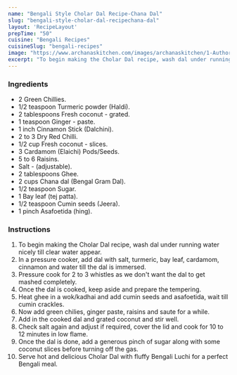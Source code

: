 ---
name: "Bengali Style Cholar Dal Recipe-Chana Dal"
slug: "bengali-style-cholar-dal-recipechana-dal"
layout: 'RecipeLayout'
prepTime: "50"
cuisine: "Bengali Recipes"
cuisineSlug: "bengali-recipes"
image: "https://www.archanaskitchen.com/images/archanaskitchen/1-Author/Shaheen_Ali/CHOLAR_DAL.jpg"
excerpt: "To begin making the Cholar Dal recipe, wash dal under running water nicely till clear water appear"
---

### Ingredients

- 2 Green Chillies.
- 1/2 teaspoon Turmeric powder (Haldi).
- 2 tablespoons Fresh coconut - grated.
- 1 teaspoon Ginger - paste.
- 1 inch Cinnamon Stick (Dalchini).
- 2 to 3 Dry Red Chilli.
- 1/2 cup Fresh coconut - slices.
- 3 Cardamom (Elaichi) Pods/Seeds.
- 5 to 6 Raisins.
- Salt - (adjustable).
- 2 tablespoons Ghee.
- 2 cups Chana dal (Bengal Gram Dal).
- 1/2 teaspoon Sugar.
- 1 Bay leaf (tej patta).
- 1/2 teaspoon Cumin seeds (Jeera).
- 1 pinch Asafoetida (hing).

### Instructions

1. To begin making the Cholar Dal recipe, wash dal under running water nicely till clear water appear.
1. In a pressure cooker, add dal with salt, turmeric, bay leaf, cardamom, cinnamon and water till the dal is immersed.
1. Pressure cook for 2 to 3 whistles as we don't want the dal to get mashed completely.
1. Once the dal is cooked, keep aside and prepare the tempering.
1. Heat ghee in a wok/kadhai and add cumin seeds and asafoetida, wait till cumin crackles.
1. Now add green chilies, ginger paste, raisins and saute for a while.
1. Add in the cooked dal and grated coconut and stir well.
1. Check salt again and adjust if required, cover the lid and cook for 10 to 12 minutes in low flame.
1. Once the dal is done, add a generous pinch of sugar along with some coconut slices before turning off the gas.
1. Serve hot and delicious Cholar Dal with fluffy Bengali Luchi for a perfect Bengali meal.
